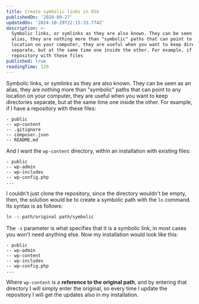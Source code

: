 ```yaml
---
title: Create symbolic links in OSX
publishedOn: '2020-09-27'
updatedOn: '2024-10-29T22:15:33.774Z'
description: >-
  Symbolic links, or symlinks as they are also known. They can be seen as an
  alias, they are nothing more than "symbolic" paths that can point to any
  location on your computer, they are useful when you want to keep directories
  separate, but at the same time one inside the other. For example, if I have a
  repository with these files
published: true
readingTime: 120
---
```


Symbolic links, or symlinks as they are also known. They can be seen as an alias,
they are nothing more than "symbolic" paths that can point to any location on
your computer, they are useful when you want to keep directories separate, but
at the same time one inside the other. For example, if I have a repository
with these files:

```plain
- public
-- wp-content
-- .gitignore
-- composer.json
-- README.md
```

And I want the `wp-content` directory, within an installation with existing files:

```plain
- public
-- wp-admin
-- wp-includes
-- wp-config.php
...
```

I couldn't just clone the repository, since the directory wouldn't be empty,
then, the solution would be to create a symbolic path with the `ln` command.
Its syntax is as follows:

```bash
ln -s path/original path/symbolic
```

The `-s` parameter is what specifies that it is a symbolic link, in most cases
you won't need anything else. Now my installation would look like this:

```plain
- public
-- wp-admin
-- wp-content
-- wp-includes
-- wp-config.php
...
```

Where `wp-content` is a **reference to the original path**, and by entering that
directory I will simply enter the original, so every time I update the
repository I will get the updates also in my installation.
